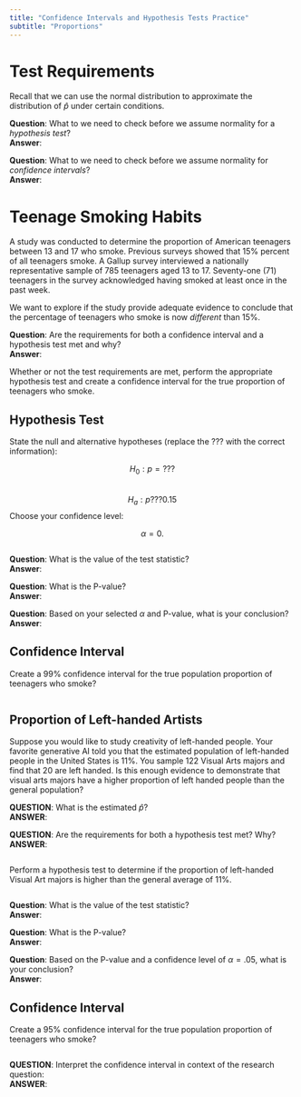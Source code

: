 ```yaml
---
title: "Confidence Intervals and Hypothesis Tests Practice"
subtitle: "Proportions"
---
```



# Test Requirements

Recall that we can use the normal distribution to approximate the distribution of $\hat{p}$ under certain conditions.  

__Question__:  What to we need to check before we assume normality for a *hypothesis test*?  
__Answer__:  

__Question__:  What to we need to check before we assume normality for *confidence intervals*?  
__Answer__:  


# Teenage Smoking Habits

A study was conducted to determine the proportion of American teenagers between 13 and 17 who smoke. Previous surveys showed that 15% percent of all teenagers smoke. A Gallup survey interviewed a nationally representative sample of 785 teenagers aged 13 to 17. Seventy-one (71) teenagers in the survey acknowledged having smoked at least once in the past week. 

We want to explore if the study provide adequate evidence to conclude that the percentage of teenagers who smoke is now *different* than 15%.

__Question__:  Are the requirements for both a confidence interval and a hypothesis test met and why?  
__Answer__:  


Whether or not the test requirements are met, perform the appropriate hypothesis test and create a confidence interval for the true proportion of teenagers who smoke.

## Hypothesis Test

State the null and alternative hypotheses (replace the ??? with the correct information):

$$H_0: p=???$$  
$$H_a: p???0.15$$
Choose your confidence level:

$$\alpha = 0.$$  

```r

```

__Question__:  What is the value of the test statistic?  
__Answer__:  

__Question__:  What is the P-value?  
__Answer__:  

__Question__:  Based on your selected $\alpha$ and P-value, what is your conclusion?  
__Answer__:  

## Confidence Interval

Create a 99\% confidence interval for the true population proportion of teenagers who smoke?  

```r

```



## Proportion of Left-handed Artists

Suppose you would like to study creativity of left-handed people.  Your favorite generative AI told you that the estimated population of left-handed people in the United States is 11\%. You sample 122 Visual Arts majors and find that 20 are left handed.  Is this enough evidence to demonstrate that visual arts majors have a higher proportion of left handed people than the general population?  

__QUESTION__:  What is the estimated $\hat{p}$?  
__ANSWER__:  


__QUESTION__:  Are the requirements for both a hypothesis test met?  Why?  
__ANSWER__:  


```r

```


Perform a hypothesis test to determine if the proportion of left-handed Visual Art majors is higher than the general average of 11%.  

```r


```

__Question__:  What is the value of the test statistic?  
__Answer__:  

__Question__:  What is the P-value?  
__Answer__:  

__Question__:  Based on the P-value and a confidence level of $\alpha=.05$, what is your conclusion?  
__Answer__:  



## Confidence Interval

Create a 95\% confidence interval for the true population proportion of teenagers who smoke?  

```r

```


__QUESTION__:  Interpret the confidence interval in context of the research question:  
__ANSWER__:  


